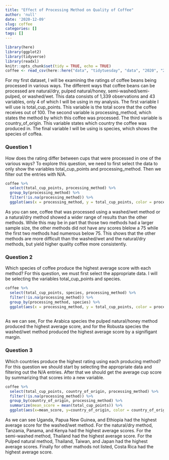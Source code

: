```yaml
---
title: "Effect of Processing Method on Quality of Coffee"
author: 'null'
date: '2020-12-09'
slug: coffee
categories: []
tags: []
---
```

```r
library(here)
library(ggplot2)
library(tidyverse)
library(readxl)
knitr::opts_chunk$set(tidy = TRUE, echo = TRUE)
coffee <- read_csv(here::here("data", "tidytuesday", "data", "2020", "2020-07-07", "coffee_ratings.csv"))
```

For my first dataset, I will be examining the ratings of coffee beans being processed in various ways. The different ways that coffee beans can be processed are natural/dry, pulped natural/honey, semi-washed/semi-pulped, or washed/wet. This data consists of 1,339 observations and 43 variables, only 4 of which I will be using in my analysis. The first variable I will use is total_cup_points. This variable is the total score that the coffee receives out of 100. The second variable is processing_method, which states the method by which this coffee was processed. The third variable is country_of_origin. This variable states which country the coffee was produced in. The final variable I will be using is species, which shows the species of coffea.

### Question 1
How does the rating differ between cups that were processed in one of the various ways? To explore this question, we need to first select the data to only show the variables total_cup_points and processing_method. Then we filter out the entries with N/A.
```r
coffee %>%
  select(total_cup_points, processing_method) %>%
  group_by(processing_method) %>%
  filter(!is.na(processing_method)) %>%
  ggplot(aes(x = processing_method, y = total_cup_points, color = processing_method)) + geom_boxplot(show.legend=F) + ggtitle("Score per Processing Method") + xlab("Total Cup Score") + ylab("Processing Method") + coord_flip()
```
As you can see, coffee that was processed using a washed/wet method or a natural/dry method showed a wider range of results than the other methods. While this may be in part that those two methods had a larger sample size, the other methods did not have any scores blelow a 75 while the first two methods had numerous below 75. This shows that the other methods are more difficult than the washed/wet and the natural/dry methods, but yield higher quality coffee more consistently.


### Question 2
Which species of coffee produce the highest average score with each method? For this question, we must first select the appropriate data. I will be selecting the variables total_cup_points and species.
```r
coffee %>%
  select(total_cup_points, species, processing_method) %>%
  filter(!is.na(processing_method)) %>%
  group_by(processing_method, species) %>%
  ggplot(aes(x = processing_method, y = total_cup_points, color = processing_method)) +geom_boxplot(show.legend=F) + facet_wrap(~ species) + ggtitle("Average Score per Species") +xlab("Mean Score") + ylab("Processing Method") + coord_flip() + stat_summary(fun.y=mean, geom="point", shape=1, size=3, show.legend=F)
  
```
As we can see, For the Arabica species the pulped natural/honey method produced the highest average score, and for the Robusta species the washed/wet method produced the highest average score by a signifigant margin.


### Question 3
Which countries produce the highest rating using each producing method? For this question we should start by selecting the appropriate data and filtering out the N/A entries. After that we should get the average cup score by summarizing that scores into a new variable.
```r
coffee %>%
  select(total_cup_points, country_of_origin, processing_method) %>%
  filter(!is.na(processing_method)) %>%
  group_by(country_of_origin, processing_method) %>%
  summarize(mean_score = mean(total_cup_points)) %>%
  ggplot(aes(x=mean_score, y=country_of_origin, color = country_of_origin)) +geom_point(show.legend=F) + facet_grid(~ processing_method) + ggtitle("Average Score per Country of Origin") + xlab("Mean Score") + ylab("County of Origin")
```
As we can see Uganda, Papua New Guinea, and Ethiopia had the highest average score for the washed/wet method. For the natural/dry method, Tanzania, Panama, and Kenya had the highest average scores. For the semi-washed method, Thailand had the highest average score. For the Pulped natural method, Thailand, Taiwan, and Japan had the highest average scores. Finally for other mathods not listed, Costa Rica had the highest average score.